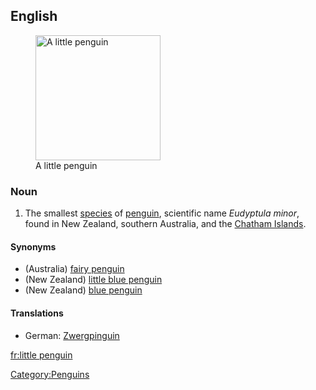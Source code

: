 ==English==
{{wikipedia}}
[[Image:Fairy penguin.jpg|200px|thumb|right|A little penguin]]

===Noun===
{{en-noun|sg=[[little]] [[penguin]]}}

# The smallest [[species]] of [[penguin]], scientific name ''Eudyptula minor'', found in New Zealand, southern Australia, and the [[Chatham Islands]].

====Synonyms====
*(Australia) [[fairy penguin]] 
*(New Zealand) [[little blue penguin]]
*(New Zealand) [[blue penguin]]

====Translations====
*German: [[Zwergpinguin]] {{m}}

[[Category:Penguins]]

[[fr:little penguin]]
